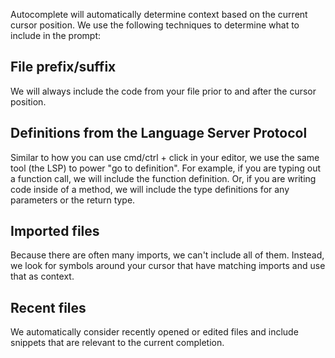 Autocomplete will automatically determine context based on the current cursor position. We use the following techniques to determine what to include in the prompt:

## File prefix/suffix

We will always include the code from your file prior to and after the cursor position.

## Definitions from the Language Server Protocol

Similar to how you can use cmd/ctrl + click in your editor, we use the same tool (the LSP) to power "go to definition". For example, if you are typing out a function call, we will include the function definition. Or, if you are writing code inside of a method, we will include the type definitions for any parameters or the return type.

## Imported files

Because there are often many imports, we can't include all of them. Instead, we look for symbols around your cursor that have matching imports and use that as context.

## Recent files

We automatically consider recently opened or edited files and include snippets that are relevant to the current completion.
